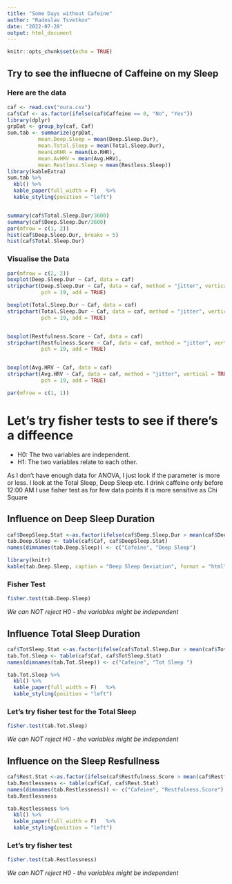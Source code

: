 ```yaml
---
title: "Some Days without Cafeine"
author: "Radoslav Tsvetkov"
date: "2022-07-28"
output: html_document
---
```


```r
knitr::opts_chunk$set(echo = TRUE)
```

## Try to see the influecne of Caffeine on my Sleep

### Here are the data

```r
caf <- read.csv("oura.csv")
caf$Caf <- as.factor(ifelse(caf$Caffeine == 0, "No", "Yes"))
library(dplyr)
grpDat <- group_by(caf, Caf)
sum.tab <- summarize(grpDat, 
          mean.Deep.Sleep = mean(Deep.Sleep.Dur),
          mean.Total.Sleep = mean(Total.Sleep.Dur),
          meanLoRHR = mean(Lo.RHR),
          mean.AvHRV = mean(Avg.HRV),
          mean.Restless.Sleep = mean(Restless.Sleep))
library(kableExtra)
sum.tab %>%
  kbl() %>%
  kable_paper(full_width = F)   %>% 
  kable_styling(position = "left")


summary(caf$Total.Sleep.Dur/3600)
summary(caf$Deep.Sleep.Dur/3600)
par(mfrow = c(1, 2))
hist(caf$Deep.Sleep.Dur, breaks = 5)
hist(caf$Total.Sleep.Dur)
```

### Visualise the Data
```r
par(mfrow = c(2, 2))
boxplot(Deep.Sleep.Dur ~ Caf, data = caf)
stripchart(Deep.Sleep.Dur ~ Caf, data = caf, method = "jitter", vertical = TRUE,
           pch = 19, add = TRUE)

boxplot(Total.Sleep.Dur ~ Caf, data = caf)
stripchart(Total.Sleep.Dur ~ Caf, data = caf, method = "jitter", vertical = TRUE,
           pch = 19, add = TRUE)


boxplot(Restfulness.Score ~ Caf, data = caf)
stripchart(Restfulness.Score ~ Caf, data = caf, method = "jitter", vertical = TRUE,
           pch = 19, add = TRUE)


boxplot(Avg.HRV ~ Caf, data = caf)
stripchart(Avg.HRV ~ Caf, data = caf, method = "jitter", vertical = TRUE,
           pch = 19, add = TRUE)

par(mfrow = c(1, 1))
```

# Let's try fisher tests to see if there's a diffeence

* H0: The two variables are independent.
* H1: The two variables relate to each other.

As I don't have enough data for ANOVA, I just look if the parameter is more or less.
I look at the Total Sleep, Deep Sleep etc.
I drink caffeine only before 12:00 AM
I use fisher test as for few data points it is more sensitive as Chi Square

## Influence on Deep Sleep Duration

```r
caf$DeepSleep.Stat <-as.factor(ifelse(caf$Deep.Sleep.Dur > mean(caf$Deep.Sleep.Dur), "more", "less"))
tab.Deep.Sleep <- table(caf$Caf, caf$DeepSleep.Stat)
names(dimnames(tab.Deep.Sleep)) <- c("Cafeine", "Deep Sleep")

library(knitr)
kable(tab.Deep.Sleep, caption = "Deep Sleep Deviation", format = "html", table.attr = "style='width:30%;'")

```

### Fisher Test

```r
fisher.test(tab.Deep.Sleep)
```
*We can NOT reject H0 - the variables might be independent*



## Influence Total Sleep Duration
```r
caf$TotSleep.Stat <-as.factor(ifelse(caf$Total.Sleep.Dur > mean(caf$Total.Sleep.Dur), "more", "less"))
tab.Tot.Sleep <- table(caf$Caf, caf$TotSleep.Stat)
names(dimnames(tab.Tot.Sleep)) <- c("Cafeine", "Tot Sleep ")

tab.Tot.Sleep %>%
  kbl() %>%
  kable_paper(full_width = F)   %>% 
  kable_styling(position = "left")
```

### Let's try fisher test for the Total Sleep

```r
fisher.test(tab.Tot.Sleep)
```
*We can NOT reject H0 - the variables might be independent*

## Influence on the Sleep Resfullness 
```r
caf$Rest.Stat <-as.factor(ifelse(caf$Restfulness.Score > mean(caf$Restfulness.Score), "more", "less"))
tab.Restlessness <- table(caf$Caf, caf$Rest.Stat)
names(dimnames(tab.Restlessness)) <- c("Cafeine", "Restfulness.Score")
tab.Restlessness

tab.Restlessness %>%
  kbl() %>%
  kable_paper(full_width = F)   %>% 
  kable_styling(position = "left")
```

### Let's try fisher test 

```r
fisher.test(tab.Restlessness)
```
*We can NOT reject H0 - the variables might be independent*